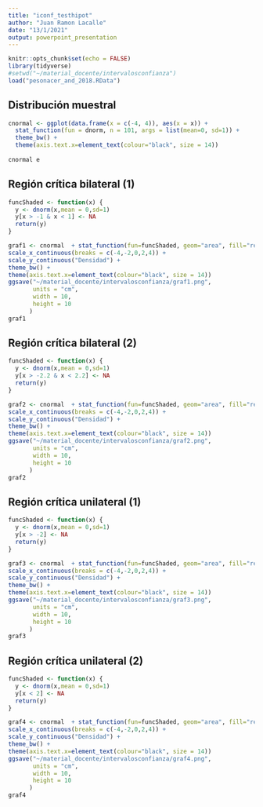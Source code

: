 ```yaml
---
title: "iconf_testhipot"
author: "Juan Ramon Lacalle"
date: "13/1/2021"
output: powerpoint_presentation
---
```


```r
knitr::opts_chunk$set(echo = FALSE)
library(tidyverse)
#setwd("~/material_docente/intervalosconfianza")
load("pesonacer_and_2018.RData")
```

## Distribución muestral

```r
cnormal <- ggplot(data.frame(x = c(-4, 4)), aes(x = x)) +
  stat_function(fun = dnorm, n = 101, args = list(mean=0, sd=1)) +  
  theme_bw() +
  theme(axis.text.x=element_text(colour="black", size = 14))  
  
cnormal e

```

## Región crítica bilateral (1)  

```r
funcShaded <- function(x) {
  y <- dnorm(x,mean = 0,sd=1)
  y[x > -1 & x < 1] <- NA
  return(y)
}

graf1 <- cnormal  + stat_function(fun=funcShaded, geom="area", fill="red") +
scale_x_continuous(breaks = c(-4,-2,0,2,4)) +  
scale_y_continuous("Densidad") +
theme_bw() +
theme(axis.text.x=element_text(colour="black", size = 14))  
ggsave("~/material_docente/intervalosconfianza/graf1.png",
       units = "cm",
       width = 10,
       height = 10
      )
graf1
```

## Región crítica bilateral (2)  

```r
funcShaded <- function(x) {
  y <- dnorm(x,mean = 0,sd=1)
  y[x > -2.2 & x < 2.2] <- NA
  return(y)
}

graf2 <- cnormal  + stat_function(fun=funcShaded, geom="area", fill="red") +
scale_x_continuous(breaks = c(-4,-2,0,2,4)) +  
scale_y_continuous("Densidad") +
theme_bw() +
theme(axis.text.x=element_text(colour="black", size = 14))  
ggsave("~/material_docente/intervalosconfianza/graf2.png",
       units = "cm",
       width = 10,
       height = 10
      )
graf2
```

## Región crítica unilateral (1)

```r
funcShaded <- function(x) {
  y <- dnorm(x,mean = 0,sd=1)
  y[x > -2] <- NA
  return(y)
}

graf3 <- cnormal  + stat_function(fun=funcShaded, geom="area", fill="red") +
scale_x_continuous(breaks = c(-4,-2,0,2,4)) +  
scale_y_continuous("Densidad") +
theme_bw() +
theme(axis.text.x=element_text(colour="black", size = 14))  
ggsave("~/material_docente/intervalosconfianza/graf3.png",
       units = "cm",
       width = 10,
       height = 10
      )
graf3
```

## Región crítica unilateral (2)

```r
funcShaded <- function(x) {
  y <- dnorm(x,mean = 0,sd=1)
  y[x < 2] <- NA
  return(y)
}

graf4 <- cnormal  + stat_function(fun=funcShaded, geom="area", fill="red") +
scale_x_continuous(breaks = c(-4,-2,0,2,4)) +  
scale_y_continuous("Densidad") +
theme_bw() +
theme(axis.text.x=element_text(colour="black", size = 14))  
ggsave("~/material_docente/intervalosconfianza/graf4.png",
       units = "cm",
       width = 10,
       height = 10
      )
graf4
```


